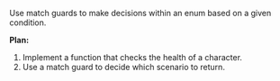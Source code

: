 Use match guards to make decisions within an enum based on a given condition.

**Plan:**
1. Implement a function that checks the health of a character.
2. Use a match guard to decide which scenario to return.